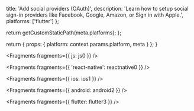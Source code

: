 
  title: 'Add social providers (OAuth)',
  description: 'Learn how to setup social sign-in providers like Facebook, Google, Amazon, or Sign in with Apple.',
  platforms: ['flutter']
};

  return getCustomStaticPath(meta.platforms);
};

  return {
    props: {
      platform: context.params.platform,
      meta
    }
  };
}


<Fragments fragments={{ js: js0 }} />


<Fragments fragments={{ 'react-native': reactnative0 }} />


<Fragments fragments={{ ios: ios1 }} />


<Fragments fragments={{ android: android2 }} />


<Fragments fragments={{ flutter: flutter3 }} />
